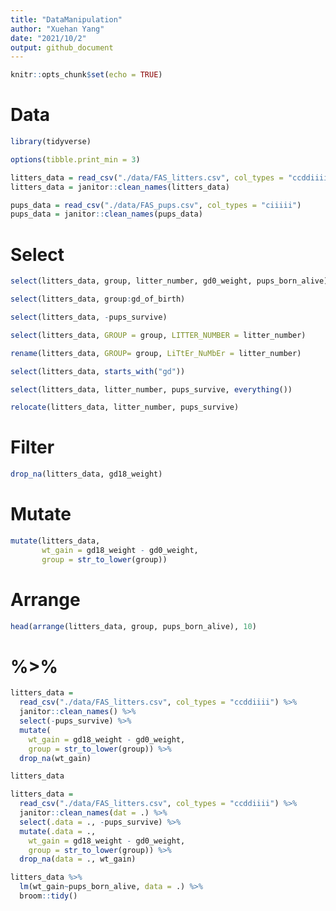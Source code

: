 ```yaml
---
title: "DataManipulation"
author: "Xuehan Yang"
date: "2021/10/2"
output: github_document
---
```


```r
knitr::opts_chunk$set(echo = TRUE)
```

# Data

```r
library(tidyverse)

options(tibble.print_min = 3)

litters_data = read_csv("./data/FAS_litters.csv", col_types = "ccddiiii")
litters_data = janitor::clean_names(litters_data)

pups_data = read_csv("./data/FAS_pups.csv", col_types = "ciiiii")
pups_data = janitor::clean_names(pups_data)
```


# Select

```r
select(litters_data, group, litter_number, gd0_weight, pups_born_alive)

select(litters_data, group:gd_of_birth)

select(litters_data, -pups_survive)

select(litters_data, GROUP = group, LITTER_NUMBER = litter_number)

rename(litters_data, GROUP= group, LiTtEr_NuMbEr = litter_number)

select(litters_data, starts_with("gd"))

select(litters_data, litter_number, pups_survive, everything())

relocate(litters_data, litter_number, pups_survive)
```

# Filter

```r
drop_na(litters_data, gd18_weight)
```

# Mutate

```r
mutate(litters_data,
       wt_gain = gd18_weight - gd0_weight,
       group = str_to_lower(group))
```

# Arrange

```r
head(arrange(litters_data, group, pups_born_alive), 10)
```

# %>% 

```r
litters_data = 
  read_csv("./data/FAS_litters.csv", col_types = "ccddiiii") %>%
  janitor::clean_names() %>%
  select(-pups_survive) %>%
  mutate(
    wt_gain = gd18_weight - gd0_weight,
    group = str_to_lower(group)) %>% 
  drop_na(wt_gain)

litters_data
```

```r
litters_data = 
  read_csv("./data/FAS_litters.csv", col_types = "ccddiiii") %>%
  janitor::clean_names(dat = .) %>%
  select(.data = ., -pups_survive) %>%
  mutate(.data = .,
    wt_gain = gd18_weight - gd0_weight,
    group = str_to_lower(group)) %>% 
  drop_na(data = ., wt_gain)
```

```r
litters_data %>% 
  lm(wt_gain~pups_born_alive, data = .) %>% 
  broom::tidy()
```










